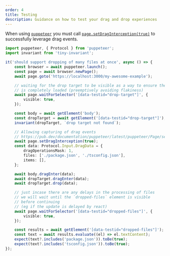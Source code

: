 ```yaml
---
order: 4
title: Testing
description: Guidance on how to test your drag and drop experiences
---
```


When using [`puppeteer`](https://pptr.dev/) you must call
[`page.setDragInterception(true)`](https://pub.dev/documentation/puppeteer/latest/puppeteer/Page/setDragInterception.html)
to successfully leverage drag events.

```ts
import puppeteer, { Protocol } from 'puppeteer';
import invariant from 'tiny-invariant';

it('should support dropping of many files at once', async () => {
	const browser = await puppeteer.launch();
	const page = await browser.newPage();
	await page.goto('https://localhost:3000/my-awesome-example');

	// waiting for the drop target to be visible as a way to ensure the example
	// is completely loaded (preemptively avoiding flakiness)
	await page.waitForSelector('[data-testid="drop-target"]', {
		visible: true,
	});

	const body = await getElement('body');
	const dropTarget = await getElement('[data-testid="drop-target"]');
	invariant(dropTarget, `drop target not found`);

	// Allowing capturing of drag events
	// https://pub.dev/documentation/puppeteer/latest/puppeteer/Page/setDragInterception.html
	await page.setDragInterception(true);
	const data: Protocol.Input.DragData = {
		dragOperationsMask: 1,
		files: ['./package.json', './tsconfig.json'],
		items: [],
	};

	await body.dragEnter(data);
	await dropTarget.dragEnter(data);
	await dropTarget.drop(data);

	// just incase there are any delays in the processing of files
	// we will wait until the `dropped-files` element is visible
	// before continuing
	// (eg if the update is delayed by react)
	await page.waitForSelector('[data-testid="dropped-files"]', {
		visible: true,
	});

	const results = await getElement('[data-testid="dropped-files"]');
	const text = await results.evaluate((el) => el.textContent);
	expect(text?.includes('package.json')).toBe(true);
	expect(text?.includes('tsconfig.json')).toBe(true);
});
```
